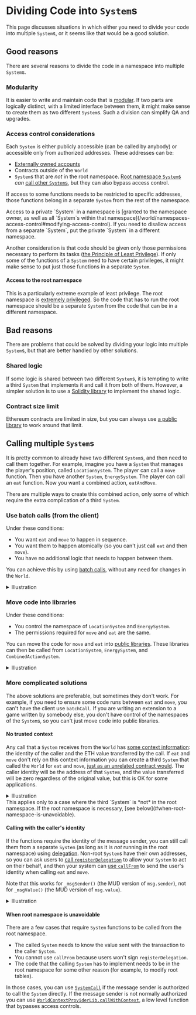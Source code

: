 
# Dividing Code into `System`s

This page discusses situations in which either you need to divide your code into multiple `System`s, or it seems like that would be a good solution.

## Good reasons

There are several reasons to divide the code in a namespace into multiple `System`s.

### Modularity

It is easier to write and maintain code that is [modular](https://en.wikipedia.org/wiki/Modularity).
If two parts are logically distinct, with a limited interface between them, it might make sense to create them as two different `System`s.
Such a division can simplify QA and upgrades.

### Access control considerations

Each `System` is either publicly accessible (can be called by anybody) or accessible only from authorized addresses.
These addresses can be:

- [Externally owned accounts](https://ethereum.org/en/developers/docs/accounts/#types-of-account)
- Contracts outside of the `World`
- `System`s that are _not_ in the root namespace.
  [Root namespace `System`s](/world/systems#root-systems) _can_ [call other `System`s](/world/systems#calling-from-a-root-system), but they can also bypass access control.

If access to some functions needs to be restricted to specific addresses, those functions belong in a separate `System` from the rest of the namespace.

<Callout type="warning" emoji="⚠️">
  Access to a private `System` in a namespace is [granted to the namespace owner, as well as all `System`s within that
  namespace](/world/namespaces-access-control#modifying-access-control). If you need to disallow access from a separate
  `System`, put the private `System` in a different namespace.
</Callout>

Another consideration is that code should be given only those permissions necessary to perform its tasks ([the Principle of Least Privilege](https://en.wikipedia.org/wiki/Principle_of_least_privilege)).
If only some of the functions of a `System` need to have certain privileges, it might make sense to put just those functions in a separate `System`.

#### Access to the root namespace

This is a particularly extreme example of least privilege.
The root namespace is [extremely privileged](/guides/best-practices/system-best-practices#avoid-the-root-namespace-if-possible).
So the code that has to run the root namespace should be a separate `System` from the code that can be in a different namespace.

## Bad reasons

There are problems that could be solved by dividing your logic into multiple `System`s, but that are better handled by other solutions.

### Shared logic

If some logic is shared between two different `System`s, it is tempting to write a third `System` that implements it and call it from both of them.
However, a simpler solution is to use a [Solidity library](https://solidity-by-example.org/library/) to implement the shared logic.

### Contract size limit

Ethereum contracts are limited in size, but you can always use [a public library](/guides/best-practices/system-best-practices#use-libraries-to-bypass-the-contract-size-limit) to work around that limit.

## Calling multiple `System`s

It is pretty common to already have two different `System`s, and then need to call them together.
For example, imagine you have a `System` that manages the player's position, called `LocationSystem`.
The player can call a `move` function.
Then you have another `System`, `EnergySystem`.
The player can call an `eat` function.
Now you want a combined action, `eatAndMove`.

There are multiple ways to create this combined action, only some of which require the extra complication of a third `System`.

### Use batch calls (from the client)

Under these conditions:

- You want `eat` and `move` to happen in sequence.
- You want them to happen atomically (so you can't just call `eat` and then `move`).
- You have no additional logic that needs to happen between them.

You can achieve this by using [batch calls](/world/batch-calls), without any need for changes in the `World`.

<details>
<summary>Illustration</summary>
![](./batchCall.svg)

1. The client sends a [`batchCall`](/world/batch-calls) that includes call to `eat` and `move`.
1. The `batchCall` component inside the `World` calls the first function, `eat`.
1. After the `eat` function returns, the `batchCall` component calls `move`.

</details>

### Move code into libraries

Under these conditions:

- You control the namespace of `LocationSystem` and `EnergySystem`.
- The permissions required for `move` and `eat` are the same.

You can move the code for `move` and `eat` into [public libraries](/guides/best-practices/system-best-practices#use-libraries-to-bypass-the-contract-size-limit).
These libraries can then be called from `LocationSystem`, `EnergySystem`, and `CombinedActionSystem`.

<details>
  <summary>Illustration</summary>
  ![](./libraries.svg)
</details>

### More complicated solutions

The above solutions are preferable, but sometimes they don't work.
For example, if you need to ensure some code runs between `eat` and `move`, you can't have the client use `batchCall`.
If you are writing an extension to a game written by somebody else, you don't have control of the namespaces of the `System`s, so you can't just move code into public libraries.

#### No trusted context

Any call that a `System` receives from the `World` has [some context information](/world/systems#writing-systems): the identity of the caller and the ETH value transferred by the call.
If `eat` and `move` don't rely on this context information you can create a third `System` that called the `World` for `eat` and `move`, [just as an unrelated contract would](/world/systems#calling-systems).
The caller identity will be the address of that `System`, and the value transferred will be zero regardless of the original value, but this is OK for some applications.

<details>
<summary>Illustration</summary>
![](./no-context.svg)

`CombinedActionSystem` first calls the `World` with the function call `game__eat`.
This call is translated by the `World` to `eat` in `EnergySystem`, located in the `game` namespace.
This flow is shown in yellow.

Then, `CombinedActionSystem` calls the `World` with the function call `game__move`.
This call is translated by the `World` to `move` in `LocationSystem`, which is also located in the `game` namespace.
This flow is shown in green.

</details>

<Callout type="info" emoji="⚠️">
  This applies only to a case where the third `System` is *not* in the root namespace. If the root namespace is
  necessary, [see below](#when-root-namespace-is-unavoidable).
</Callout>

#### Calling with the caller's identity

If the functions require the identity of the message sender, you can still call them from a separate `System` (as long as it is _not_ running in the root namespace) using [delegation](/world/account-delegation#user-delegation).
Non-root `System`s have their own addresses, so you can ask users to [call `registerDelegation`](/world/account-delegation#creating-a-user-delegation) to allow your `System` to act on their behalf, and then your system can [use `callFrom`](/world/account-delegation#using-a-user-delegation) to send the user's identity when calling `eat` and `move`.

Note that this works for `_msgSender()` (the MUD version of `msg.sender`), not for `_msgValue()` (the MUD version of `msg.value`).

<details>
  <summary>Illustration</summary>
  ![](./callFrom.svg)
</details>

#### When root namespace is unavoidable

There are a few cases that require `System` functions to be called from the root namespace.

- The called `System` needs to know the value sent with the transaction to the caller `System`.
- You cannot use `callFrom` because users won't sign `registerDelegation`.
- The code that the calling `System` has to implement needs to be in the root namespace for some other reason (for example, to modify root tables).

In those cases, you can use [`SystemCall`](/world/systems#calling-from-a-root-system) if the message sender is authorized to call the `System` directly.
If the message sender is not normally authorized you can use [`WorldContextProviderLib.callWithContext`](https://github.com/latticexyz/mud/blob/main/packages/world/src/WorldContext.sol#L122-L140), a low level function that bypasses access controls.
